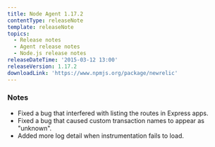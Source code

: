 ```yaml
---
title: Node Agent 1.17.2
contentType: releaseNote
template: releaseNote
topics:
  - Release notes
  - Agent release notes
  - Node.js release notes
releaseDateTime: '2015-03-12 13:00'
releaseVersion: 1.17.2
downloadLink: 'https://www.npmjs.org/package/newrelic'
---
```


### Notes

* Fixed a bug that interfered with listing the routes in Express apps.
* Fixed a bug that caused custom transaction names to appear as "unknown".
* Added more log detail when instrumentation fails to load.
